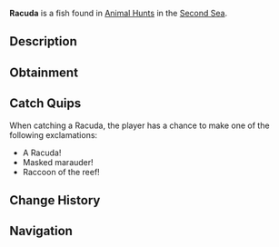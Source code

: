 {{FishInfobox
|image          = Racuda.png
|rarity         = Limited
|event          = Animal Hunt
|sea            = Second Sea
|location       = [[Animals - Sea 2]]
|sublocation    = 
|sources        = Fishing Rod
|radar_location = 
|prog_speed     = -15
|xp             = 1150
|weather        = Rain
|time           = 
|season         = Autumn
|bait           = Bagel
|base_weight    = 25
|base_value     = 650
|weight_range   = 18.5
|base_chance    = 50
|base_resil     = 40
}}
'''Racuda''' is a {{Rarity|Limited}} fish found in [[Animal Hunt]]s in the [[Second Sea]].

== Description ==
{{Description|A sneaky fish with a masked face, rummaging through murky waters.|Bestiary Entry}}

== Obtainment ==
{{Description|It scavenges where the rain muddies the depths.|Bestiary Hint}}
{{Fish Availability|
Animal Hunt/Second Sea
|top_rods      = 
Trident Rod\125217.66\88859.26;
Firefly Rod\123813.32\121980.44;
Adventurer's Rod\114020.96\121933.01;
Leviathan's Fang Rod\109413.92\57605.48;
Astralhook Rod\108906.18\223534.57;
Duncan's Rod\93150.15\93150.15;
Zora's Rod\93150.15\93150.15;
Azure Of Lagoon\96915.12\96915.12;
Great Rod of Oscar\96598.5\95763.23;
Fischer's Rod\74676.81\78897.06;
Plastic Rod\73684.21\78508.4;
No-Life Rod\94598.57\93451.15;
Free Spirit Rod\93080.59\89582.58;
Verdant Shear Rod\90501.4\83359.13;
Blazebringer Rod\88622.29\88622.29;
Challenger's Rod\81866.21\80611.36;
Seraphic Rod\80772.5\57319.27;
Depthseeker Rod\78645.1\78645.1;
Rod Of The Forgotten Fang\77530.36\65092.88;
Avalanche Rod\75804.95\75804.95;
Volcanic Rod\75646.34\75396.46;
Rod Of The Depths\75445.81\73360.44;
Zeus Rod\75212.74\74964.29;
Rod Of The Exalted One\68479.67\48520.12;
Ethereal Prism Rod\68142.27\51153.95;
Steady Rod\62894.74\62894.74
|recommended   = Astralhook Rod
}}

== Catch Quips ==
When catching a Racuda, the player has a chance to make one of the following exclamations:
* A Racuda!
* Masked marauder!
* Raccoon of the reef!

== Change History ==
{{Change History|{{subst:Current Version}}}}

== Navigation ==
{{Fish Navbox|Animals - Sea 2}}